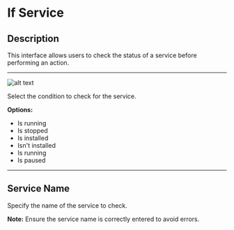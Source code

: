 # If Service  

## **Description**

This interface allows users to check the status of a service before performing an action.

---
![alt text](../assets/windows-services/if-service.png)

Select the condition to check for the service.

**Options:**

- Is running
- Is stopped
- Is installed
- Isn't installed
- Is running
- Is paused

---

## Service Name

Specify the name of the service to check.

**Note:** Ensure the service name is correctly entered to avoid errors.